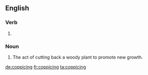 ==English==

===Verb===
{{head|en|present participle}}

# {{present participle of|coppice|lang=en|nocat=1}}

===Noun===
{{en-noun}}

# The act of cutting back a woody plant to promote new growth.

[[de:coppicing]]
[[fr:coppicing]]
[[ta:coppicing]]